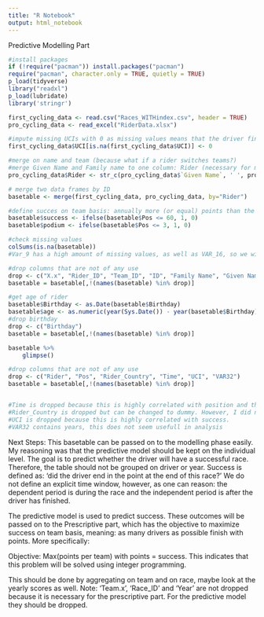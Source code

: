 ```yaml
---
title: "R Notebook"
output: html_notebook
---
```


Predictive Modelling Part

```r
#install packages
if (!require("pacman")) install.packages("pacman")
require("pacman", character.only = TRUE, quietly = TRUE)
p_load(tidyverse)
library("readxl")
p_load(lubridate)
library('stringr')
```

```r
first_cycling_data <- read.csv("Races_WITHindex.csv", header = TRUE)
pro_cycling_data <- read_excel("RiderData.xlsx")
```

```r
#impute missing UCIs with 0 as missing values means that the driver finished outside of the points and thus did not earn any
first_cycling_data$UCI[is.na(first_cycling_data$UCI)] <- 0
```

```r
#merge on name and team (because what if a rider switches teams?)
#merge Given Name and Family name to one column: Rider (necessary for merge)
pro_cycling_data$Rider <- str_c(pro_cycling_data$`Given Name`, ' ', pro_cycling_data$`Family Name`)

# merge two data frames by ID
basetable <- merge(first_cycling_data, pro_cycling_data, by="Rider")

```

```r
#define succes on team basis: annually more (or equal) points than the previous year = succes?
basetable$success <- ifelse(basetable$Pos <= 60, 1, 0)
basetable$podium <- ifelse(basetable$Pos <= 3, 1, 0)
```

```r
#check missing values
colSums(is.na(basetable))
#Var_9 has a high amount of missing values, as well as VAR_16, so we will drop those
```


```r
#drop columns that are not of any use
drop <- c("X.x", "Rider_ID", "Team_ID", "ID", "Family Name", "Given Name", "Name", "Team.y", "Region", "ID2", "VAR10", "VAR9", "VAR16")
basetable = basetable[,!(names(basetable) %in% drop)]
```

```r
#get age of rider
basetable$Birthday <- as.Date(basetable$Birthday)
basetable$age <- as.numeric(year(Sys.Date()) - year(basetable$Birthday))
#drop birthday
drop <- c("Birthday")
basetable = basetable[,!(names(basetable) %in% drop)]
```


```r
basetable %>%
    glimpse()
```

```r
#drop columns that are not of any use
drop <- c("Rider", "Pos", "Rider_Country", "Time", "UCI", "VAR32")
basetable = basetable[,!(names(basetable) %in% drop)]


#Time is dropped because this is highly correlated with position and thus success.
#Rider_Country is dropped but can be changed to dummy. However, I did not do this now to keep dimensionality low.
#UCI is dropped because this is highly correlated with success.
#VAR32 contains years, this does not seem usefull in analysis
```

Next Steps:
This basetable can be passed on to the modelling phase easily. My reasoning was that the predictive model should be kept on the individual level. The goal is to predict whether the driver will have a successful race. Therefore, the table should not be grouped on driver or year. Success is defined as: 'did the driver end in the point at the end of this race?' We do not define an explicit time window, however, as one can reason: the dependent period is during the race and the independent period is after the driver has finished.

The predictive model is used to predict success. These outcomes will be passed on to the Prescriptive part, which has the objective to maximize success on team basis, meaning: as many drivers as possible finish with points. More specifically:

Objective: Max(points per team)
          with points = success. This indicates that this problem will be solved using integer programming.
          
This should be done by aggregating on team and on race, maybe look at the yearly scores as well.
Note: 'Team.x', 'Race_ID' and 'Year' are not dropped because it is necessary for the prescriptive part. For the predictive model they should be dropped.
